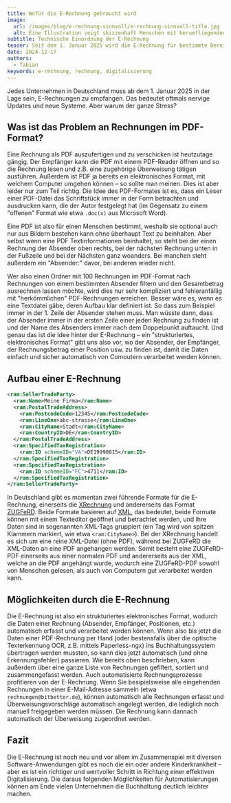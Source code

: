 ```yaml
---
title: Wofür die E-Rechnung gebraucht wird
image:
  url: /images/blog/e-rechnung-sinnvoll/e-rechnung-sinnvoll-title.jpg
  alt: Eine Illustration zeigt skizzenhaft Menschen mit herumfliegenden Papieren auf Schreibtischen und dem Fußboden. Daneben ein Schriftzug "Schluss mit dem Chaos".
subtitle: Technische Einordnung der E-Rechnung
teaser: Seit dem 1. Januar 2025 wird die E-Rechnung für bestimmte Bereiche verpflichtend. Aber wofür braucht man überhaupt eine E-Rechnung? Schließlich haben wir alle schon vorher Rechnungen per E-Mail verschickt – wo ist also der Vorteil?
date: 2024-12-17
authors:
  - fabian
keywords: e-rechnung, rechnung, digitalisierung
---
```



Jedes Unternehmen in Deutschland muss ab dem 1. Januar 2025 in der Lage sein, E-Rechnungen zu empfangen. Das bedeutet oftmals nervige Updates und neue Systeme. Aber warum der ganze Stress?

## Was ist das Problem an Rechnungen im PDF-Format?

Eine Rechnung als PDF auszufertigen und zu verschicken ist heutzutage gängig. Der Empfänger kann die PDF mit einem PDF-Reader öffnen und so die Rechnung lesen und z.B. eine zugehörige Überweisung tätigen ausführen.
Außerdem ist PDF ja bereits ein elektronisches Format, mit welchem Computer umgehen können – so sollte man meinen.
Dies ist aber leider nur zum Teil richtig. Die Idee des PDF-Formates ist es, dass ein Leser einer PDF-Datei das Schriftstück immer in der Form betrachten und ausdrucken kann, die der Autor festgelegt hat (im Gegensatz zu einem "offenen" Format wie etwa `.doc(x)` aus Microsoft Word).

Eine PDF ist also für einen Menschen bestimmt, weshalb sie optional auch nur aus Bildern bestehen kann ohne überhaupt Text zu beinhalten. Aber selbst wenn eine PDF Textinformationen beinhaltet, so steht bei der einen Rechnung der Absender oben rechts, bei der nächsten Rechnung unten in der Fußzeile und bei der Nächsten ganz woanders. Bei manchen steht außerdem ein "Absender:" davor, bei anderen wieder nicht.

Wer also einen Ordner mit 100 Rechnungen im PDF-Format nach Rechnungen von einem bestimmten Absender filtern und den Gesamtbetrag ausrechnen lassen möchte, wird dies nur sehr kompliziert und fehleranfällig mit "herkömmlichen" PDF-Rechnungen erreichen.
Besser wäre es, wenn es eine Textdatei gäbe, deren Aufbau klar definiert ist. So dass zum Beispiel immer in der 1. Zeile der Absender stehen muss.
Man wüsste dann, dass der Absender immer in der ersten Zeile einer jeden Rechnung zu finden ist und der Name des Absenders immer nach dem Doppelpunkt auftaucht.
Und genau das ist die Idee hinter der E-Rechnung – ein "strukturiertes, elektronisches Format" gibt uns also vor, wo der Absender, der Empfänger, der Rechnungsbetrag einer Position usw. zu finden ist, damit die Daten einfach und sicher automatisch von Comoutern verarbeitet werden können.

## Aufbau einer E-Rechnung

```xml
<ram:SellerTradeParty>
  <ram:Name>Meine Firma</ram:Name>
  <ram:PostalTradeAddress>
    <ram:PostcodeCode>12345</ram:PostcodeCode>
    <ram:LineOne>abc-strasse</ram:LineOne>
    <ram:CityName>Stadt</ram:CityName>
    <ram:CountryID>DE</ram:CountryID>
  </ram:PostalTradeAddress>
  <ram:SpecifiedTaxRegistration>
    <ram:ID schemeID="VA">DE19990815</ram:ID>
  </ram:SpecifiedTaxRegistration>
  <ram:SpecifiedTaxRegistration>
    <ram:ID schemeID="FC">4711</ram:ID>
  </ram:SpecifiedTaxRegistration>
</ram:SellerTradeParty>
```

In Deutschland gibt es momentan zwei führende Formate für die E-Rechnung, einerseits die [XRechnung](https://xeinkauf.de/xrechnung/) und andererseits das Format [ZUGFeRD](https://www.ferd-net.de/).
Beide Formate basieren auf [XML](https://de.wikipedia.org/wiki/Extensible_Markup_Language), das bedeutet, beide Formate können mit einem Texteditor geöffnet und betrachtet werden, und ihre Daten sind in sogenannten XML-Tags gruppiert (ein Tag wird von spitzen Klammern markiert, wie etwa `<ram:CityName>`). Bei der XRechnung handelt es sich um eine reine XML-Datei (ohne PDF), während bei ZUGFeRD die XML-Daten an eine PDF angehangen werden.
Somit besteht eine ZUGFeRD-PDF einerseits aus einer normalen PDF und andererseits aus der XML, welche an die PDF angehängt wurde, wodurch eine ZUGFeRD-PDF sowohl von Menschen gelesen, als auch von Computern gut verarbeitet werden kann.

## Möglichkeiten durch die E-Rechnung

Die E-Rechnung ist also ein strukturiertes elektronisches Format, wodurch die Daten einer Rechnung (Absender, Empfänger, Positionen, etc.) automatisch erfasst und verarbeitet werden können.
Wenn also bis jetzt die Daten einer PDF-Rechnung per Hand (oder bestensfalls über die optische Texterkennung OCR, z.B. mittels <ToolTag>Paperless-ngx</ToolTag>) ins Buchhaltungssystem übertragen werden mussten, so kann dies jetzt automatisch (und ohne Erkennungsfehler) passieren. Wie bereits oben beschrieben, kann außerdem über eine ganze Liste von Rechnungen gefiltert, sortiert und zusammengefasst werden. Auch automatisierte Rechnungsprozesse profitieren von der E-Rechnung. Wenn Sie besipielsweise alle eingehenden Rechnungen in einer E-Mail-Adresse sammeln (etwa `rechnungen@bitbetter.de`), können automatisch alle Rechnungen erfasst und Überweisungsvorschläge automatisch angelegt werden, die lediglich noch manuell freigegeben werden müssen. Die Rechnung kann dannach automatisch der Überweisung zugeordnet werden.

## Fazit

Die E-Rechnung ist noch neu und vor allem im Zusammenspiel mit diversen Software-Anwendungen gibt es noch die ein oder andere Kinderkrankheit – aber es ist ein richtiger und wertvoller Schritt in Richtung einer effektiven Digitalisierung. Die daraus folgenden Möglichkeiten für Automatisierungen können am Ende vielen Unternehmen die Buchhaltung deutlich leichter machen.
